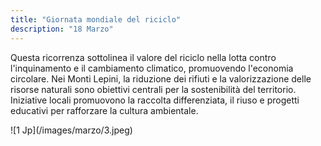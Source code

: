 ```yaml
---
title: "Giornata mondiale del riciclo"
description: "18 Marzo"
---
```


Questa ricorrenza sottolinea il valore del riciclo nella lotta contro l'inquinamento e il cambiamento climatico, promuovendo l'economia circolare. Nei Monti Lepini, la riduzione dei rifiuti e la valorizzazione delle risorse naturali sono obiettivi centrali per la sostenibilità del territorio. Iniziative locali promuovono la raccolta differenziata, il riuso e progetti educativi per rafforzare la cultura ambientale. 
<Frame>
  ![1 Jp](/images/marzo/3.jpeg)
</Frame>
